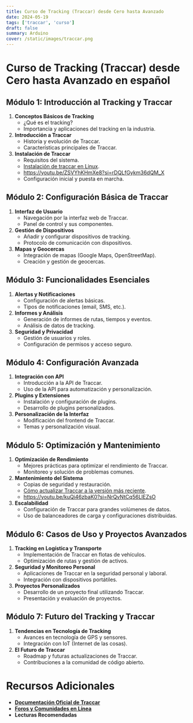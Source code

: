```yaml
---
title: Curso de Tracking (Traccar) desde Cero hasta Avanzado
date: 2024-05-19
tags: ['traccar', 'curso']
draft: false
summary: Arduino
cover: /static/images/traccar.png
---
```


# Curso de Tracking (Traccar) desde Cero hasta Avanzado en español

<TOCInline toc={props.toc} />

## Módulo 1: Introducción al Tracking y Traccar
1. **Conceptos Básicos de Tracking**
   - ¿Qué es el tracking?
   - Importancia y aplicaciones del tracking en la industria.
2. **Introducción a Traccar**
   - Historia y evolución de Traccar.
   - Características principales de Traccar.
3. **Instalación de Traccar**
   - Requisitos del sistema.
   - [Instalación de traccar en Linux](/blog/como-instalar-traccar-en-ubuntu-en-digitalocean).
   - https://youtu.be/ZSVYhKHmXe8?si=rDQLfGykm36dQM_X
   - Configuración inicial y puesta en marcha.

## Módulo 2: Configuración Básica de Traccar
1. **Interfaz de Usuario**
   - Navegación por la interfaz web de Traccar.
   - Panel de control y sus componentes.
2. **Gestión de Dispositivos**
   - Añadir y configurar dispositivos de tracking.
   - Protocolo de comunicación con dispositivos.
3. **Mapas y Geocercas**
   - Integración de mapas (Google Maps, OpenStreetMap).
   - Creación y gestión de geocercas.

## Módulo 3: Funcionalidades Esenciales
1. **Alertas y Notificaciones**
   - Configuración de alertas básicas.
   - Tipos de notificaciones (email, SMS, etc.).
2. **Informes y Análisis**
   - Generación de informes de rutas, tiempos y eventos.
   - Análisis de datos de tracking.
3. **Seguridad y Privacidad**
   - Gestión de usuarios y roles.
   - Configuración de permisos y acceso seguro.

## Módulo 4: Configuración Avanzada
1. **Integración con API**
   - Introducción a la API de Traccar.
   - Uso de la API para automatización y personalización.
2. **Plugins y Extensiones**
   - Instalación y configuración de plugins.
   - Desarrollo de plugins personalizados.
3. **Personalización de la Interfaz**
   - Modificación del frontend de Traccar.
   - Temas y personalización visual.

## Módulo 5: Optimización y Mantenimiento
1. **Optimización de Rendimiento**
   - Mejores prácticas para optimizar el rendimiento de Traccar.
   - Monitoreo y solución de problemas comunes.
2. **Mantenimiento del Sistema**
   - Copias de seguridad y restauración.
   - [Cómo actualizar Traccar a la versión más reciente](/blog/como-actualizar-traccar-a-la-version-mas-reciente-en-digital-ocean).
   - https://youtu.be/kuQi46zbaK0?si=NrQvNtCq56LlEZsO
3. **Escalabilidad**
   - Configuración de Traccar para grandes volúmenes de datos.
   - Uso de balanceadores de carga y configuraciones distribuidas.

## Módulo 6: Casos de Uso y Proyectos Avanzados
1. **Tracking en Logística y Transporte**
   - Implementación de Traccar en flotas de vehículos.
   - Optimización de rutas y gestión de activos.
2. **Seguridad y Monitoreo Personal**
   - Aplicaciones de Traccar en la seguridad personal y laboral.
   - Integración con dispositivos portátiles.
3. **Proyectos Personalizados**
   - Desarrollo de un proyecto final utilizando Traccar.
   - Presentación y evaluación de proyectos.

## Módulo 7: Futuro del Tracking y Traccar
1. **Tendencias en Tecnología de Tracking**
   - Avances en tecnología de GPS y sensores.
   - Integración con IoT (Internet de las cosas).
2. **El Futuro de Traccar**
   - Roadmap y futuras actualizaciones de Traccar.
   - Contribuciones a la comunidad de código abierto.

# Recursos Adicionales
- **[Documentación Oficial de Traccar](https://www.traccar.org/documentation/)**
- **[Foros y Comunidades en Línea](https://www.traccar.org/forums/)**
- **Lecturas Recomendadas**
